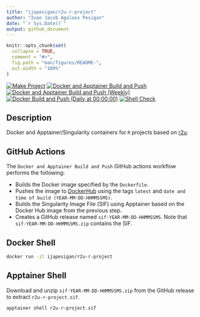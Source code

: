 ```yaml
---
title: "ijapesigan/r2u-r-project"
author: "Ivan Jacob Agaloos Pesigan"
date: "`r Sys.Date()`"
output: github_document
---
```


<!-- README.md is generated from README.Rmd. Please edit that file -->

```r
knitr::opts_chunk$set(
  collapse = TRUE,
  comment = "#>",
  fig.path = "man/figures/README-",
  out.width = "100%"
)
```

<!-- badges: start -->
[![Make Project](https://github.com/ijapesigan/docker-r2u-r-project/actions/workflows/make.yml/badge.svg)](https://github.com/ijapesigan/docker-r2u-r-project/actions/workflows/make.yml)
[![Docker and Apptainer Build and Push](https://github.com/ijapesigan/docker-r2u-r-project/actions/workflows/docker-apptainer-build-push.yml/badge.svg)](https://github.com/ijapesigan/docker-r2u-r-project/actions/workflows/docker-apptainer-build-push.yml)
[![Docker and Apptainer Build and Push (Weekly)](https://github.com/ijapesigan/docker-r2u-r-project/actions/workflows/docker-apptainer-build-push-weekly.yml/badge.svg)](https://github.com/ijapesigan/docker-r2u-r-project/actions/workflows/docker-apptainer-build-push-weekly.yml)
[![Docker Build and Push (Daily at 00:00:00)](https://github.com/ijapesigan/docker-r2u-r-project/actions/workflows/docker-build-push-daily-rocker.yml/badge.svg)](https://github.com/ijapesigan/docker-r2u-r-project/actions/workflows/docker-build-push-daily-rocker.yml)
[![Shell Check](https://github.com/ijapesigan/docker-r2u-r-project/actions/workflows/shellcheck.yml/badge.svg)](https://github.com/ijapesigan/docker-r2u-r-project/actions/workflows/shellcheck.yml)
<!-- badges: end -->

## Description

Docker and Apptainer/Singularity containers for `R` projects based on [r2u](https://github.com/eddelbuettel/r2u/).

## GitHub Actions

The `Docker and Apptainer Build and Push` GitHub actions workflow performs the following:

- Builds the Docker image specified by the `Dockerfile`.
- Pushes the image to [DockerHub](https://hub.docker.com/repository/docker/ijapesigan/r2u-r-project/general) using the tags `latest` and `date and time of build (YEAR-MM-DD-HHMMSSMS)`.
- Builds the Singularity Image File (SIF) using Apptainer based on the Docker Hub image from the previous step.
- Creates a GitHub release named `sif-YEAR-MM-DD-HHMMSSMS`. Note that `sif-YEAR-MM-DD-HHMMSSMS.zip` contains the SIF. 

## Docker Shell

```bash
docker run -it ijapesigan/r2u-r-project
```

## Apptainer Shell

Download and unzip `sif-YEAR-MM-DD-HHMMSSMS.zip` from the GitHub release to extract `r2u-r-project.sif`.

```bash
apptainer shell r2u-r-project.sif
```
